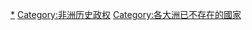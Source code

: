 {{Catnav|頁面分類|地理|国家|已不存在的國家}}
{{Commonscat|Former countries in Africa}}

[[Category:非洲国家|*]]
[[Category:非洲历史政权|Category:非洲历史政权]]
[[Category:各大洲已不存在的國家|Category:各大洲已不存在的國家]]